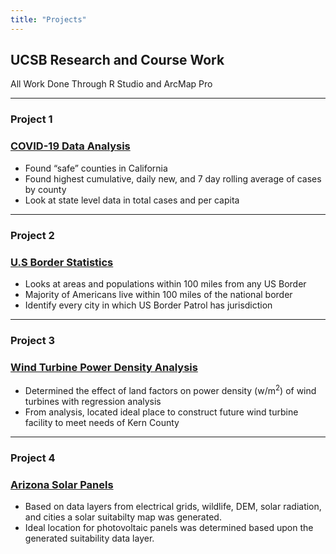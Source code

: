 ```yaml
---
title: "Projects"
---
```


## UCSB Research and Course Work
  All Work Done Through R Studio and ArcMap Pro
 
****


### Project 1
### [COVID-19 Data Analysis](https://jacobbraslaw.github.io/geog-176A-labs/lab-02.html)
- Found "safe" counties in California
- Found highest cumulative, daily new, and 7 day rolling average of cases by county
- Look at state level data in total cases and per capita

****

### Project 2
### [U.S Border Statistics](https://jacobbraslaw.github.io/geog-176A-labs/lab-02.html)

- Looks at areas and populations within 100 miles from any US Border
- Majority of Americans live within 100 miles of the national border
- Identify every city in which US Border Patrol has jurisdiction

**** 
### Project 3
### [Wind Turbine Power Density Analysis](https://www.linkedin.com/feed/update/urn:li:activity:6680312682991747072/)
- Determined the effect of land factors on power density (w/m^2^) of wind turbines with regression analysis
- From analysis, located ideal place to construct future wind turbine facility to meet needs of Kern County

****
### Project 4
### [Arizona Solar Panels](https://storymaps.arcgis.com/stories/5b465fe567d24cd2959fbd4d54a4fd38) 
- Based on data layers from electrical grids, wildlife, DEM, solar radiation, and cities a solar suitabilty map was generated.
- Ideal location for photovoltaic panels was determined based upon the generated suitability data layer.

